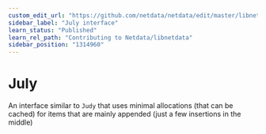 ```yaml
---
custom_edit_url: "https://github.com/netdata/netdata/edit/master/libnetdata/july/README.md"
sidebar_label: "July interface"
learn_status: "Published"
learn_rel_path: "Contributing to Netdata/libnetdata"
sidebar_position: "1314960"
---
```




# July

An interface similar to `Judy` that uses minimal allocations (that can be cached)
for items that are mainly appended (just a few insertions in the middle)

